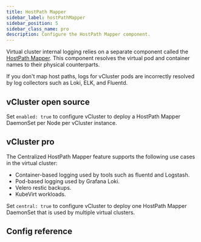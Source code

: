 ```yaml
---
title: HostPath Mapper
sidebar_label: hostPathMapper
sidebar_position: 5
sidebar_class_name: pro
description: Configure the HostPath Mapper component.
---
```



<ProAdmonition/>

Virtual cluster internal logging relies on a separate component called the [HostPath Mapper](https://github.com/loft-sh/vcluster-hostpath-mapper). This component resolves the virtual pod and container names to their physical counterparts.

If you don't map host paths, logs for vCluster pods are incorrectly resolved by log collectors such as Loki, ELK, and Fluentd.

## vCluster open source

Set `enabled: true` to configure vCluster to deploy a HostPath Mapper DaemonSet per Node per vCluster instance.

## vCluster pro

The Centralized HostPath Mapper feature supports the following use cases in the virtual cluster:

- Container-based logging used by tools such as fluentd and Logstash.
- Pod-based logging used by Grafana Loki.
- Velero restic backups.
- KubeVirt workloads.

Set `central: true` to configure vCluster to deploy one HostPath Mapper DaemonSet that is used by multiple virtual clusters.

## Config reference

<HostPathMapper/>
